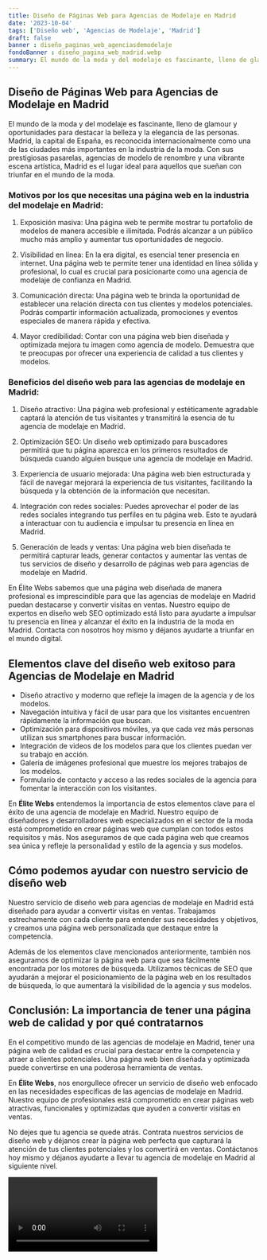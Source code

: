 ```yaml
---
title: Diseño de Páginas Web para Agencias de Modelaje en Madrid
date: '2023-10-04'
tags: ['Diseño web', 'Agencias de Modelaje', 'Madrid']
draft: false
banner : diseño_paginas_web_agenciasdemodelaje
fondoBanner : diseño_pagina_web_madrid.webp
summary: El mundo de la moda y del modelaje es fascinante, lleno de glamour y oportunidades para destacar la belleza y la elegancia de las personas. Madrid, la capital de España, es reconocida internacionalmente como una de las ciudades más importantes en la industria de la moda. Con sus prestigiosas pasarelas, agencias de modelo de renombre y una vibrante escena artística, Madrid es el lugar ideal para aquellos que sueñan con triunfar en el mundo de la moda.
---
```


## Diseño de Páginas Web para Agencias de Modelaje en Madrid

El mundo de la moda y del modelaje es fascinante, lleno de glamour y oportunidades para destacar la belleza y la elegancia de las personas. Madrid, la capital de España, es reconocida internacionalmente como una de las ciudades más importantes en la industria de la moda. Con sus prestigiosas pasarelas, agencias de modelo de renombre y una vibrante escena artística, Madrid es el lugar ideal para aquellos que sueñan con triunfar en el mundo de la moda.

### Motivos por los que necesitas una página web en la industria del modelaje en Madrid:

1. Exposición masiva: Una página web te permite mostrar tu portafolio de modelos de manera accesible e ilimitada. Podrás alcanzar a un público mucho más amplio y aumentar tus oportunidades de negocio.

2. Visibilidad en línea: En la era digital, es esencial tener presencia en internet. Una página web te permite tener una identidad en línea sólida y profesional, lo cual es crucial para posicionarte como una agencia de modelaje de confianza en Madrid.

3. Comunicación directa: Una página web te brinda la oportunidad de establecer una relación directa con tus clientes y modelos potenciales. Podrás compartir información actualizada, promociones y eventos especiales de manera rápida y efectiva.

4. Mayor credibilidad: Contar con una página web bien diseñada y optimizada mejora tu imagen como agencia de modelo. Demuestra que te preocupas por ofrecer una experiencia de calidad a tus clientes y modelos.

### Beneficios del diseño web para las agencias de modelaje en Madrid:

1. Diseño atractivo: Una página web profesional y estéticamente agradable captará la atención de tus visitantes y transmitirá la esencia de tu agencia de modelaje en Madrid.

2. Optimización SEO: Un diseño web optimizado para buscadores permitirá que tu página aparezca en los primeros resultados de búsqueda cuando alguien busque una agencia de modelaje en Madrid.

3. Experiencia de usuario mejorada: Una página web bien estructurada y fácil de navegar mejorará la experiencia de tus visitantes, facilitando la búsqueda y la obtención de la información que necesitan.

4. Integración con redes sociales: Puedes aprovechar el poder de las redes sociales integrando tus perfiles en tu página web. Esto te ayudará a interactuar con tu audiencia e impulsar tu presencia en línea en Madrid.

5. Generación de leads y ventas: Una página web bien diseñada te permitirá capturar leads, generar contactos y aumentar las ventas de tus servicios de diseño y desarrollo de páginas web para agencias de modelaje en Madrid.

En Élite Webs sabemos que una página web diseñada de manera profesional es imprescindible para que las agencias de modelaje en Madrid puedan destacarse y convertir visitas en ventas. Nuestro equipo de expertos en diseño web SEO optimizado está listo para ayudarte a impulsar tu presencia en línea y alcanzar el éxito en la industria de la moda en Madrid. Contacta con nosotros hoy mismo y déjanos ayudarte a triunfar en el mundo digital.

<GifSeo />

<Cta />

## Elementos clave del diseño web exitoso para Agencias de Modelaje en Madrid

- Diseño atractivo y moderno que refleje la imagen de la agencia y de los modelos.
- Navegación intuitiva y fácil de usar para que los visitantes encuentren rápidamente la información que buscan.
- Optimización para dispositivos móviles, ya que cada vez más personas utilizan sus smartphones para buscar información.
- Integración de videos de los modelos para que los clientes puedan ver su trabajo en acción.
- Galería de imágenes profesional que muestre los mejores trabajos de los modelos.
- Formulario de contacto y acceso a las redes sociales de la agencia para fomentar la interacción con los visitantes.

En **Élite Webs** entendemos la importancia de estos elementos clave para el éxito de una agencia de modelaje en Madrid. Nuestro equipo de diseñadores y desarrolladores web especializados en el sector de la moda está comprometido en crear páginas web que cumplan con todos estos requisitos y más. Nos aseguramos de que cada página web que creamos sea única y refleje la personalidad y estilo de la agencia y sus modelos.

## Cómo podemos ayudar con nuestro servicio de diseño web

Nuestro servicio de diseño web para agencias de modelaje en Madrid está diseñado para ayudar a convertir visitas en ventas. Trabajamos estrechamente con cada cliente para entender sus necesidades y objetivos, y creamos una página web personalizada que destaque entre la competencia.

Además de los elementos clave mencionados anteriormente, también nos aseguramos de optimizar la página web para que sea fácilmente encontrada por los motores de búsqueda. Utilizamos técnicas de SEO que ayudarán a mejorar el posicionamiento de la página web en los resultados de búsqueda, lo que aumentará la visibilidad de la agencia y sus modelos.

## Conclusión: La importancia de tener una página web de calidad y por qué contratarnos

En el competitivo mundo de las agencias de modelaje en Madrid, tener una página web de calidad es crucial para destacar entre la competencia y atraer a clientes potenciales. Una página web bien diseñada y optimizada puede convertirse en una poderosa herramienta de ventas.

En **Élite Webs**, nos enorgullece ofrecer un servicio de diseño web enfocado en las necesidades específicas de las agencias de modelaje en Madrid. Nuestro equipo de profesionales está comprometido en crear páginas web atractivas, funcionales y optimizadas que ayuden a convertir visitas en ventas.

No dejes que tu agencia se quede atrás. Contrata nuestros servicios de diseño web y déjanos crear la página web perfecta que capturará la atención de tus clientes potenciales y los convertirá en ventas. Contáctanos hoy mismo y déjanos ayudarte a llevar tu agencia de modelaje en Madrid al siguiente nivel.

<Video />

<CtaBot job='Agencias de Modelaje' city='Madrid'/>

<Gmaps query='Madrid+españa+maps' />